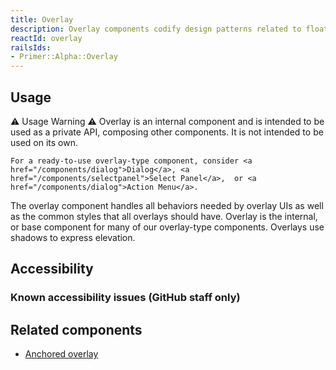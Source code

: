 ```yaml
---
title: Overlay
description: Overlay components codify design patterns related to floating surfaces such as dialogs and menus.
reactId: overlay
railsIds:
- Primer::Alpha::Overlay
---
```



## Usage

<Note variant="danger">
  <Text sx={{display: 'block', fontWeight: 'bold', mb: 2}}>⚠️ Usage Warning ⚠️</Text>
  <Text>
    Overlay is an internal component and is intended to be used as a private API, composing other components. It is not intended to be used on its own. 

    For a ready-to-use overlay-type component, consider <a href="/components/dialog">Dialog</a>, <a href="/components/selectpanel">Select Panel</a>,  or <a href="/components/dialog">Action Menu</a>.
  </Text>
</Note>

The overlay component handles all behaviors needed by overlay UIs as well as the common styles that all overlays should have. Overlay is the internal, or base component for many of our overlay-type components. Overlays use shadows to express elevation.

## Accessibility

### Known accessibility issues (GitHub staff only)

 <AccessibilityLink label="Overlay"/>

## Related components

- [Anchored overlay](/components/anchored-overlay)
